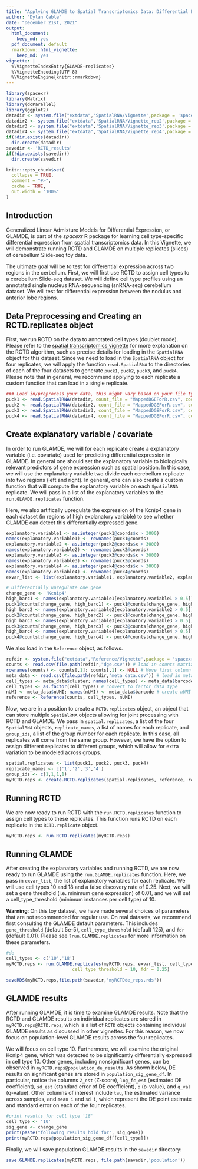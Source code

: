 ```yaml
---
title: "Applying GLAMDE to Spatial Transcriptomics Data: Differential Expression with Multiple Experimental Replicates"
author: "Dylan Cable"
date: "December 21st, 2021"
output:
  html_document:
    keep_md: yes
  pdf_document: default
  rmarkdown::html_vignette:
    keep_md: yes
vignette: |
  %\VignetteIndexEntry{GLAMDE-replicates} 
  %\VignetteEncoding{UTF-8} 
  %\VignetteEngine{knitr::rmarkdown}
---
```


```r
library(spacexr)
library(Matrix)
library(doParallel)
library(ggplot2)
datadir <- system.file("extdata",'SpatialRNA/Vignette',package = 'spacexr')# directory for sample Slide-seq dataset
datadir2 <- system.file("extdata",'SpatialRNA/Vignette_rep2',package = 'spacexr')
datadir3 <- system.file("extdata",'SpatialRNA/Vignette_rep3',package = 'spacexr')
datadir4 <- system.file("extdata",'SpatialRNA/Vignette_rep4',package = 'spacexr')
if(!dir.exists(datadir))
  dir.create(datadir)
savedir <- 'RCTD_results'
if(!dir.exists(savedir))
  dir.create(savedir)
```

```r
knitr::opts_chunk$set(
  collapse = TRUE,
  comment = "#>",
  cache = TRUE,
  out.width = "100%"
)
```

## Introduction

Generalized Linear Admixture Models for Differential Expression, or GLAMDE, is part of the *spacexr* R package for learning cell type-specific differential expression from spatial transcriptomics data. In this Vignette, we will demonstrate running RCTD and GLAMDE on multiple replicates (slices) of cerebellum Slide-seq toy data. 

The ultimate goal will be to test for differential expression across two regions in the cerbellum. First, we will first use RCTD to assign cell types to a cerebellum Slide-seq dataset. We will define cell type profiles using an annotated single nucleus RNA-sequencing (snRNA-seq) cerebellum dataset. We will test for differential expression between the nodulus and anterior lobe regions.

## Data Preprocessing and Creating an RCTD.replicates object

First, we run RCTD on the data to annotated cell types (doublet mode). Please refer to the [spatial transcriptomics vignette](https://raw.githack.com/dmcable/spacexr/master/vignettes/spatial-transcriptomics.html) for more explanation on the RCTD algorithm, such as precise details for loading in the `SpatialRNA` object for this dataset. Since we need to load in the `SpatialRNA` object for four replicates, we will apply the function `read.SpatialRNA` to the directories of each of the four datasets to generate `puck1`, `puck2`, `puck3`, and `puck4`. Please note that in general, we recommend applying to each replicate a custom function that can load in a single replicate.

```r
### Load in/preprocess your data, this might vary based on your file type
puck1 <- read.SpatialRNA(datadir, count_file = "MappedDGEForR.csv", coords_file = 'BeadLocationsForR.csv')
puck2 <- read.SpatialRNA(datadir2, count_file = "MappedDGEForR.csv", coords_file = 'BeadLocationsForR.csv')
puck3 <- read.SpatialRNA(datadir3, count_file = "MappedDGEForR.csv", coords_file = 'BeadLocationsForR.csv')
puck4 <- read.SpatialRNA(datadir4, count_file = "MappedDGEForR.csv", coords_file = 'BeadLocationsForR.csv')
```

## Create explanatory variable / covariate

In order to run GLAMDE, we will for each replicate create a explanatory variable (i.e. covariate) used for predicting differential expression in GLAMDE. In general one should set the explanatory variable to biologically relevant predictors of gene expression such as spatial position. In this case, we will use the explanatory variable two divide each cerebellum replicate into two regions (left and right). In general, one can also create a custom function that will compute the explanatory variable on each `SpatialRNA` replicate. We will pass in a list of the explanatory variables to the `run.GLAMDE.replicates` function.

Here, we also artifically upregulate the expression of the Kcnip4 gene in each dataset (in regions of high explanatory variable) to see whether GLAMDE can detect this differentially expressed gene.

```r
explanatory.variable1 <- as.integer(puck1@coords$x > 3000)
names(explanatory.variable1) <- rownames(puck1@coords)
explanatory.variable2 <- as.integer(puck2@coords$x > 3000)
names(explanatory.variable2) <- rownames(puck2@coords)
explanatory.variable3 <- as.integer(puck3@coords$x > 3000)
names(explanatory.variable3) <- rownames(puck3@coords)
explanatory.variable4 <- as.integer(puck4@coords$x > 3000)
names(explanatory.variable4) <- rownames(puck4@coords)
exvar_list <- list(explanatory.variable1, explanatory.variable2, explanatory.variable3, explanatory.variable4)

# Differentially upregulate one gene
change_gene <- 'Kcnip4'
high_barc1 <- names(explanatory.variable1[explanatory.variable1 > 0.5])
puck1@counts[change_gene, high_barc1] <- puck1@counts[change_gene, high_barc1] * 2 
high_barc2 <- names(explanatory.variable2[explanatory.variable2 > 0.5])
puck2@counts[change_gene, high_barc2] <- puck1@counts[change_gene, high_barc2] * 2 
high_barc3 <- names(explanatory.variable3[explanatory.variable3 > 0.5])
puck3@counts[change_gene, high_barc3] <- puck3@counts[change_gene, high_barc3] * 2 
high_barc4 <- names(explanatory.variable4[explanatory.variable4 > 0.5])
puck4@counts[change_gene, high_barc4] <- puck4@counts[change_gene, high_barc4] * 2 
```

We also load in the `Reference` object, as follows.

```r
refdir <- system.file("extdata",'Reference/Vignette',package = 'spacexr') # directory for the reference
counts <- read.csv(file.path(refdir,"dge.csv")) # load in counts matrix
rownames(counts) <- counts[,1]; counts[,1] <- NULL # Move first column to rownames
meta_data <- read.csv(file.path(refdir,"meta_data.csv")) # load in meta_data (barcodes, clusters, and nUMI)
cell_types <- meta_data$cluster; names(cell_types) <- meta_data$barcode # create cell_types named list
cell_types <- as.factor(cell_types) # convert to factor data type
nUMI <- meta_data$nUMI; names(nUMI) <- meta_data$barcode # create nUMI named list
reference <- Reference(counts, cell_types, nUMI)
```
Now, we are in a position to create a `RCTD.replicates` object, an object that can store multiple `SpatialRNA` objects allowing for joint processing with RCTD and GLAMDE. We pass in `spatial.replicates`, a list of the four `SpatialRNA` objects, `replicate_names`, a list of names for each replicate, and `group_ids`, a list of the group number for each replicate. In this case, all replicates will come from the same group. However, we have the option to assign different replicates to different groups, which will allow for extra variation to be modeled across groups.

```r
spatial.replicates <- list(puck1, puck2, puck3, puck4)
replicate_names <- c('1','2','3','4')
group_ids <- c(1,1,1,1)
myRCTD.reps <- create.RCTD.replicates(spatial.replicates, reference, replicate_names, group_ids = group_ids, max_cores = 2)
```

## Running RCTD

We are now ready to run RCTD with the `run.RCTD.replicates` function to assign cell types to these replicates. This function runs RCTD on each replicate in the `RCTD.replicate` object.

```r
myRCTD.reps <- run.RCTD.replicates(myRCTD.reps)
```
## Running GLAMDE

After creating the explanatory variables and running RCTD, we are now ready to run GLAMDE using the `run.GLAMDE.replicates` function. Here, we pass in `exvar_list`, the list of explanatory variables for each replicate. We will use cell types 10 and 18 and a false discovery rate of 0.25. Next, we will set a gene threshold (i.e. minimum gene expression) of 0.01, and we will set a cell_type_threshold (minimum instances per cell type) of 10.

**Warning**: On this toy dataset, we have made several choices of parameters that are not recommended for regular use. On real datasets, we recommend first consulting the GLAMDE default parameters. This includes `gene_threshold` (default 5e-5), `cell_type_threshold` (default 125), and `fdr` (default 0.01). Please see `?run.GLAMDE.replicates` for more information on these parameters. 

```r
#de
cell_types <- c('10','18')
myRCTD.reps <- run.GLAMDE.replicates(myRCTD.reps, exvar_list, cell_types, gene_threshold = .01, 
                         cell_type_threshold = 10, fdr = 0.25) 

saveRDS(myRCTD.reps,file.path(savedir,'myRCTDde_reps.rds'))
```

## GLAMDE results

After running GLAMDE, it is time to examine GLAMDE results. Note that the RCTD and GLAMDE results on individual replicates are stored in `myRCTD.reps@RCTD.reps`, which is a list of `RCTD` objects containing individual GLAMDE results as discussed in other vignettes. For this reason, we now focus on population-level GLAMDE results across the four replicates.

We will focus on cell type 10. Furthermore, we will examine the original Kcnip4 gene, which was detected to be significantly differentially expressed in cell type 10. Other genes, including nonsignificant genes, can be observed in `myRCTD.reps@population_de_results`. As shown below, DE results on significant genes are stored in `population_sig_gene_df`. In particular, notice the columns `Z_est` (Z-score), `log_fc_est` (estimated DE coefficient), `sd_est` (standard error of DE coefficient), `p` (p-value), and `q_val` (q-value). Other columns of interest include `tau`, the estimated variance across samples, and `mean i` and `sd i`, which represent the DE point estimate and standard error on each of the four replicates.

```r
#print results for cell type '18'
cell_type <- '10'
sig_gene <- change_gene
print(paste("following results hold for", sig_gene))
print(myRCTD.reps@population_sig_gene_df[[cell_type]]) 
```

Finally, we will save population GLAMDE results in the `savedir` directory:

```r
save.GLAMDE.replicates(myRCTD.reps, file.path(savedir,'population'))
```

